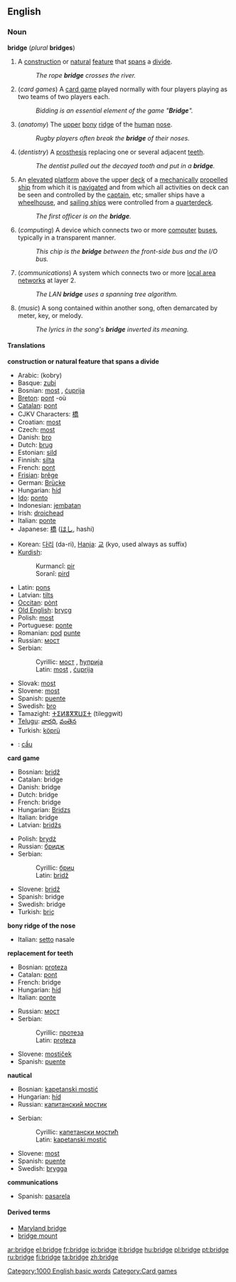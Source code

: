 ==English==
===Noun===
'''bridge''' (''plural'' '''bridges''')

#A [[construction]] or [[natural]] [[feature]] that [[span]]s a [[divide]].
#: ''The rope '''bridge''' crosses the river.''
#(''card games'') A [[card game]] played normally with four players playing as two teams of two players each.
#: ''Bidding is an essential element of the game "'''Bridge'''".''
#(''anatomy'') The [[upper]] [[bony]] [[ridge]] of the [[human]] [[nose]].
#: ''Rugby players often break the '''bridge''' of their noses.''
#(''dentistry'') A [[prosthesis]] replacing one or several adjacent [[tooth|teeth]].
#: ''The dentist pulled out the decayed tooth and put in a '''bridge'''.''
#{{nautical}} An [[elevated]] [[platform]] above the upper [[deck]] of a [[mechanically]] [[propel]]led [[ship]] from which it is [[navigate]]d and from which all activities on deck can be seen and controlled by the [[captain]], etc; smaller ships have a [[wheelhouse]], and [[sailing ship]]s were controlled from a [[quarterdeck]].
#: ''The first officer is on the '''bridge'''.''
#(''computing'') A device which connects two or more [[computer]] [[bus|buses]], typically in a transparent manner.
#: ''This chip is the '''bridge''' between the front-side bus and the I/O bus.''
#(''communications'') A system which connects two or more [[LAN|local area networks]] at layer 2.
#: ''The LAN '''bridge''' uses a spanning tree algorithm.''
#(''music'') A song contained within another song, often demarcated by meter, key, or melody.
#: ''The lyrics in the song's '''bridge''' inverted its meaning.''

====Translations====
'''construction or natural feature that spans a divide'''
{{top}}
*Arabic: {{ARchar|[[كوبري]]}} (kobry)
*Basque: [[zubi]]
*Bosnian: [[most#Bosnian|most]] {{m}}, [[ćuprija]] {{f}}
*[[Breton]]: [[pont#Breton|pont]] {{m}} -où
*[[Catalan]]: [[pont#Catalan|pont]]
*CJKV Characters: [[橋]]
*Croatian: [[most]] {{m}}
*Czech: [[most#Czech|most]]
*Danish: [[bro]] {{c}}
*Dutch: [[brug]]
*Estonian: [[sild]]
*Finnish: [[silta]]
*French: [[pont]] {{m}}
*[[Frisian]]: [[brêge]]
*German: [[Brücke]] {{f}}
*Hungarian: [[híd]]
*[[w:Ido|Ido]]: [[ponto]]
*Indonesian: [[jembatan]]
*Irish: [[droichead]]
*Italian: [[ponte#Italian|ponte]] {{m}}
*Japanese: [[橋]] ([[はし]], hashi)
{{mid}}
*Korean: [[다리]] (da-ri), [[Hanja]]: [[교]] (kyo, used always as suffix)
*[[Kurdish]]:
*:Kurmancî: [[pir]]
*:Soranî: [[pird]]
*Latin: [[pons]] {{m}}
*Latvian: [[tilts#Latvian|tilts]] {{m}}
*[[Occitan]]: [[pònt]]
*[[Old English]]: [[brycg]] {{f}}
*Polish: [[most#Polish|most]] {{m}}
*Portuguese: [[ponte#Portuguese|ponte]] {{f}}
*Romanian: [[pod]] [[punte]]
*Russian: [[мост]] {{m}}
*Serbian:
*:Cyrillic: [[мост#Serbian|мост]] {{m}}, [[ћуприја#Serbian|ћуприја]] {{f}}
*:Latin: [[most#Serbian|most]] {{m}}, [[ćuprija#Serbian|ćuprija]] {{f}}
*Slovak: [[most#Slovak|most]] {{m}}
*Slovene: [[most]] {{m}}
*Spanish: [[puente]] {{m}}
*Swedish: [[bro#Swedish|bro]] {{c}}
*Tamazight: [[ⵜⵉⵍⴻⴳⴳⵡⵉⵜ]] (tileggwit) {{f}}
*[[Telugu]]: [[వారధి]], [[వంతెన]]
*Turkish: [[köprü]]
*{{vi}}: [[cầu]]
{{bottom}}

'''card game'''
{{top}}
*Bosnian: [[bridž#Bosnian|bridž]] {{m}}
*Catalan: bridge {{m}}
*Danish: bridge
*Dutch: bridge
*French: bridge {{m}}
*Hungarian: [[Bridzs]]
*Italian: bridge {{m}}
*Latvian: [[bridžs]] {{m}}
{{mid}}
*Polish: [[brydż]] {{m}}
*Russian: [[бридж]] {{m}}
*Serbian:
*:Cyrillic: [[бриџ#Serbian|бриџ]] {{m}}
*:Latin: [[bridž#Serbian|bridž]] {{m}}
*Slovene: [[bridž]] {{m}}
*Spanish: bridge {{m}}
*Swedish: bridge
*Turkish: [[briç]]
{{bottom}}

'''bony ridge of the nose'''
{{top}}
*Italian: [[setto]] nasale {{m}}
{{mid}}
{{bottom}}

'''replacement for teeth'''
{{top}}
*Bosnian: [[proteza#Bosnian|proteza]] {{f}}
*Catalan: [[pont]] {{m}}
*French: bridge {{m}}
*Hungarian: [[híd]]
*Italian: [[ponte]] {{m}}
{{mid}}
*Russian: [[мост]] {{m}}
*Serbian:
*:Cyrillic: [[протеза#Serbian|протеза]] {{f}}
*:Latin: [[proteza#Serbian|proteza]] {{f}}
*Slovene: [[mostiček]] {{m}}
*Spanish: [[puente]] {{m}}
{{bottom}}

'''nautical'''
{{top}}
*Bosnian: [[kapetanski mostić#Bosnian|kapetanski mostić]] {{m}}
*Hungarian: [[híd]]
*Russian: [[капитанский мостик]] {{m}}
{{mid}}
*Serbian:
*:Cyrillic: [[капетански мостић#Serbian|капетански мостић]] {{m}}
*:Latin: [[kapetanski mostić#Serbian|kapetanski mostić]] {{m}}
*Slovene: [[most]] {{m}}
*Spanish: [[puente]] {{m}}
*Swedish: [[brygga]] {{c}}
{{bottom}}

'''communications'''
{{top}}
{{mid}}
*Spanish: [[pasarela]] {{f}}
{{bottom}}

====Derived terms====
* [[Maryland bridge]]
* [[bridge mount]]
[[Category:1000 English basic words]]
[[Category:Card games]]

[[ar:bridge]]
[[el:bridge]]
[[fr:bridge]]
[[io:bridge]]
[[it:bridge]]
[[hu:bridge]]
[[pl:bridge]]
[[pt:bridge]]
[[ru:bridge]]
[[fi:bridge]]
[[ta:bridge]]
[[zh:bridge]]